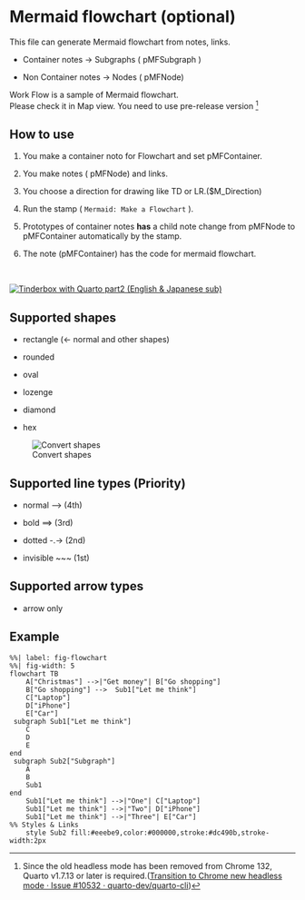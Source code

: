 

# Mermaid flowchart (optional) {#sec-mermaid-flowchart }

This file can generate Mermaid flowchart from notes, links.


* Container notes -> Subgraphs ( pMFSubgraph )



* Non Container notes -> Nodes ( pMFNode)

Work Flow is a sample of Mermaid flowchart.  
Please check it in Map view.
You need to use pre-release version [^chromeheadlessmodeissue]

[^chromeheadlessmodeissue]:Since the old headless mode has been removed from Chrome 132, Quarto v1.7.13 or later is required.([Transition to Chrome new headless mode · Issue #10532 · quarto-dev/quarto-cli](https://github.com/quarto-dev/quarto-cli/issues/10532))







## How to use {#sec-how-to-use }



1. You make a container noto for Flowchart and set pMFContainer.



2. You make notes ( pMFNode) and links. 



3. You choose a direction for drawing like TD or LR.($M_Direction)



4. Run the stamp ( `Mermaid: Make a Flowchart` ).



5. Prototypes of container notes **has** a child note change from pMFNode to pMFContainer automatically by the stamp.



6. The note (pMFContainer) has the code for mermaid flowchart.

<br>

[![Tinderbox with Quarto part2 (English & Japanese sub)](screenshots/youtube_opening_part2.png)](https://youtu.be/of2TkCyJ2xY)








## Supported shapes {#sec-supported-shapes }



* rectangle (<- normal and other shapes)



* rounded



* oval



* lozenge



* diamond



* hex


![Convert shapes](screenshots/convertshapes.png)








## Supported line types (Priority) {#sec-supported-line-types-priority }



* normal 	 -->			(4th)



* bold     	 ==>			(3rd)



* dotted  	 -.->		    (2nd)



* invisible	 ~~~		   	(1st)








## Supported arrow types {#sec-supported-arrow-types }



* arrow only 








## Example {#sec-example }


```mermaid
%%| label: fig-flowchart
%%| fig-width: 5
flowchart TB
    A["Christmas"] -->|"Get money"| B["Go shopping"]
    B["Go shopping"] -->  Sub1["Let me think"]
    C["Laptop"]
    D["iPhone"]
    E["Car"]
 subgraph Sub1["Let me think"]
    C
    D
    E
end 
 subgraph Sub2["Subgraph"]
    A
    B
    Sub1
end 
    Sub1["Let me think"] -->|"One"| C["Laptop"]
    Sub1["Let me think"] -->|"Two"| D["iPhone"]
    Sub1["Let me think"] -->|"Three"| E["Car"]
%% Styles & Links
    style Sub2 fill:#eeebe9,color:#000000,stroke:#dc490b,stroke-width:2px
```







